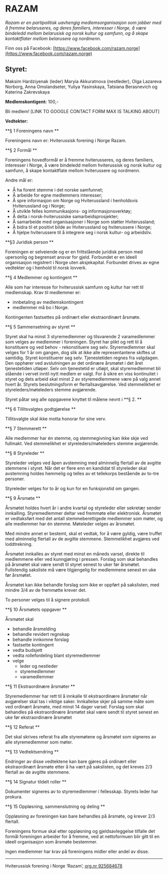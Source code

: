 # RAZAM

_Razam er en partipolitisk uavhengig medlemsorganisasjon som jobber med å fremme belaruseres, og deres familiers, interesser i Norge, å være  bindeledd mellom belarusisk og norsk kultur og samfunn, og å skape kontaktflater mellom belarusere og nordmenn._

Finn oss på Facebook: [https://www.facebook.com/razam.norge](https://www.facebook.com/razam.norge)

## Styret:

Maksim Hardziyenak (leder) Maryia Akkuratnova (nestleder), Olga Lazareva Norborg, Anna Omslandseter, Yuliya Yasinskaya, Tatsiana Berasnevich og Katerina Zakrevskaya

**Medlemskontigent:** 100,-

Bli medlem! [LINK TO GOOGLE CONTACT FORM MAX IS TALKING ABOUT]

**Vedtekter:**

**§ 1 Foreningens navn **

Foreningens navn er: Hviterussisk forening i Norge Razam.

**§ 2 Formål **

Foreningens hovedformål er å fremme hviterusseres, og deres familiers, interesser i Norge, å være bindeledd mellom hviterussisk og norsk kultur og samfunn, å skape kontaktflate mellom hviterussere og nordmenn.

Andre mål er: 



*   Å ha forent stemme i det norske samfunnet;
*   Å arbeide for egne medlemmers interesser;
*   Å spre informasjon om Norge og Hviterussland i henholdsvis Hviterussland og i Norge;
*   Å utvikle felles kommunikasjons- og informasjonsverktøy;
*   Å delta i norsk-hviterussiske samarbeidsprosjekter;
*   Å samarbeide med organisasjoner i Norge som støtter Hviterussland;
*   Å bidra til et positivt bilde av Hviterussland og hviterussere i Norge;
*   Å hjelpe hviterussere til å integrere seg i norsk kultur- og arbeidsliv.

**§3 Juridisk person **

Foreningen er selveiende og er en frittstående juridisk person med upersonlig og begrenset ansvar for gjeld. Forbundet er en ideell organisasjon registrert i Norge uten aksjekapital. Forbundet drives av egne vedtekter og i henhold til norsk lovverk.

**§ 4 Medlemmer og kontingent **

Alle som har interesse for hviterussisk samfunn og kultur har rett til medlemskap. Krav til medlemmer er: 



*   innbetaling av medlemskontingent
*   medlemmer må bo i Norge. 

Kontingenten fastsettes på ordinært eller ekstraordinært årsmøte.

**§ 5 Sammensetning av styret **

Styret skal ha minst 3 styremedlemmer og tilsvarende 2 varamedlemmer som velges av medlemmer i foreningen. Styret har plikt og rett til å konstituere og ved behov - rekonstituere seg selv. Styremedlemmer skal velges for 1 år om gangen, dog slik at ikke alle representantene skiftes ut samtidig. Styret konstituerer seg selv. Tjenestetiden regnes fra valgdagen. Den opphører ved avslutningen av det ordinære årsmøtet i det året tjenestetiden utløper. Selv om tjenestetid er utløpt, skal styremedlemmet bli stående i vervet inntil nytt medlem er valgt. For å sikre en viss kontinuitet i styret og dets arbeid skal minst 2 av styremedlemmene være på valg annet hvert år. Styrets beslutningsform er flertallsavgjørelse. Ved stemmelikhet er styreleders/møteleders stemme avgjørende.

Styret påtar seg alle oppgavene knyttet til målene nevnt i **§ 2. **

**§ 6 Tillitsvalgtes godtgjørelse **

Tillitsvalgte skal ikke motta honorar for sine verv. 

**§ 7 Stemmerett **

Alle medlemmer har én stemme, og stemmegivning kan ikke skje ved fullmakt. Ved stemmelikhet er styreleders/møteleders stemme avgjørende.

**§ 8 Styreleder **

Styreleder velges ved åpen avstemning med alminnelig flertall av de avgitte stemmene i styret. Når det er flere enn en kandidat til styreleder skal avstemning holdes hemmelig og telles av et tellekorps bestående av to-tre personer.

Styreleder velges for to år og kun for en funksjonstid om gangen. 

**§ 9 Årsmøte **

Årsmøtet holdes hvert år i andre kvartal og styreleder eller sekretær sender innkalling. Styremedlemmer deltar ved fremmøte eller elektronisk. Årsmøtet er vedtaksført med det antall stemmeberettigede medlemmer som møter, og alle medlemmer har én stemme. Møteleder velges av årsmøtet.

Med mindre annet er bestemt, skal et vedtak, for å være gyldig, være truffet med alminnelig flertall av de avgitte stemmene. Stemmelikhet avgjøres ved loddtrekning.

Årsmøtet innkalles av styret med minst en måneds varsel, direkte til medlemmene eller ved kunngjøring i pressen. Forslag som skal behandles på årsmøtet skal være sendt til styret senest to uker før årsmøtet. Fullstendig saksliste må være tilgjengelig for medlemmene senest en uke før årsmøtet.

Årsmøtet kan ikke behandle forslag som ikke er oppført på sakslisten, med mindre 3/4 av de fremmøtte krever det.

To personer velges til å signere protokoll. 

**§ 10 Årsmøtets oppgaver **

Årsmøtet skal



*   behandle årsmelding
*   behandle revidert regnskap
*   behandle innkomne forslag
*   fastsette kontingent
*   vedta budsjett
*   vedta rollefordeling blant styremedlemmer
*   velge
    *   leder og nestleder
    *   styremedlemmer
    *   varamedlemmer

**§ 11 Ekstraordinære årsmøter **

Styremedlemmer har rett til å innkalle til ekstraordinære årsmøter når avgjørelser skal tas i viktige saker. Innkallelse skjer på samme måte som ved ordinært årsmøte, med minst 14 dager varsel. Forslag som skal behandles på ekstraordinære årsmøtet skal være sendt til styret senest en uke før ekstraordinære årsmøtet

**§ 12 Referat **

Det skal skrives referat fra alle styremøtene og årsmøtet som signeres av alle styremedlemmer som møter. 

**§ 13 Vedtektsendring **

Endringer av disse vedtektene kan bare gjøres på ordinært eller ekstraordinært årsmøte etter å ha vært på sakslisten, og det kreves 2/3 flertall av de avgitte stemmene. 

**§ 14 Signatur tildelt roller **

Dokumenter signeres av to styremedlemmer i fellesskap. Styrets leder har prokura. 

**§ 15 Oppløsning, sammenslutning og deling **

Oppløsning av foreningen kan bare behandles på årsmøte, og krever 2/3 flertall.

Foreningens formue skal etter oppløsning og gjeldsavleggelse tilfalle det formål foreningen arbeider for å fremme, ved at nettoformuen blir gitt til en ideell organisasjon som årsmøte bestemmer.

Ingen medlemmer har krav på foreningens midler eller andel av disse. 

-------

Hviterussisk forening i Norge ‘Razam’, [org.nr 925684678](https://w2.brreg.no/enhet/sok/detalj.jsp?orgnr=925684678)
